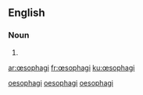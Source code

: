 {{also|oesophagi}}
==English==

===Noun===
{{head|en}}

# {{en-irregular plural of|œsophagus}}

[[Category:British English forms|oesophagi]]
[[Category:English irregular plurals ending in "-i"|oesophagi]]
[[Category:English terms spelled with Œ|oesophagi]]

[[ar:œsophagi]]
[[fr:œsophagi]]
[[ku:œsophagi]]